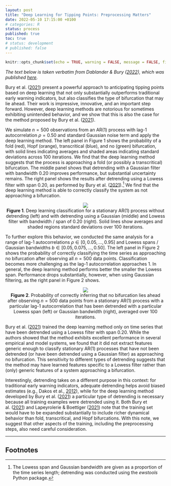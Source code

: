 ```yaml
---
layout: post
title: "Deep Learning for Tipping Points: Preprocessing Matters"
date: 2022-05-10 17:15:00 +0100
# categories: R
status: process
published: true
toc: true
# status: development
# published: false
---
```


```r
knitr::opts_chunk$set(echo = TRUE, warning = FALSE, message = FALSE, fig.align = 'center', fig.width = 8, fig.height = 6)
```

*The text below is taken verbatim from Dablander & Bury ([2022](https://psyarxiv.com/j7xug)), which was published [here](https://www.pnas.org/doi/10.1073/pnas.2207720119).*

Bury et al. ([2021](https://www.pnas.org/content/118/39/e2106140118.short)) present a powerful approach to anticipating tipping points based on deep learning that not only substantially outperforms traditional early warning indicators, but also classifies the type of bifurcation that may lie ahead. Their work is impressive, innovative, and an important step forward. However, deep learning methods are notorious for sometimes exhibiting unintended behavior, and we show that this is also the case for the method proposed by Bury et al. ([2021](https://www.pnas.org/content/118/39/e2106140118.short)).

We simulate $n = 500$ observations from an AR(1) process with lag-1 autocorrelation $\rho = 0.50$ and standard Gaussian noise term and apply the deep learning method. The left panel in Figure 1 shows the probability of a fold (red), Hopf (orange), transcritical (blue), and no (green) bifurcation, with solid lines indicating averages and shaded areas indicating standard deviations across 100 iterations. We find that the deep learning method suggests that the process is approaching a fold (or possibly a transcritical) bifurcation. The middle panel shows that detrending with a Gaussian filter with bandwidth $0.20$ improves performance, but substantial uncertainty remains. The right panel shows the results after detrending using a Lowess filter with span $0.20$, as performed by Bury et al. ([2021](https://www.pnas.org/content/118/39/e2106140118.short)).[^1] We find that the deep learning method is able to correctly classify the system as not approaching a bifurcation.

<div style='text-align: center;'>
  <img src="../assets/img/Figure-1-Deep-EWS.png" />
  <figcaption class="smaller-caption"><b>Figure 1</b>. Deep learning classification for a stationary AR(1) process without detrending (left) and with detrending using a Gaussian (middle) and Lowess filter with bandwidth / span of $0.20$ (right). Solid lines show averages and shaded regions standard deviations over 100 iterations.</figcaption>
</div>

To further explore this behavior, we conducted the same analysis for a range of lag-1 autocorrelations $\rho \in [0, 0.05, \ldots, 0.95]$ and Lowess spans / Gaussian bandwidths $b \in [0.05, 0.075, \ldots, 0.50]$. The left panel in Figure 2 shows the probability of correctly classifying the time series as approaching no bifurcation after observing all $n = 500$ data points. Classification becomes more challenging as the lag-1 autocorrelation approaches 1. In general, the deep learning method performs better the smaller the Lowess span. Performance drops substantially, however, when using Gaussian filtering, as the right panel in Figure 2 shows.

<div style='text-align: center;'>
  <img src="../assets/img/Figure-2-Deep-EWS.png" />
  <figcaption class="smaller-caption"><b>Figure 2</b>. Probability of correctly inferring that no bifurcation lies ahead after observing $n = 500$ data points from a stationary AR(1) process with a particular lag-1 autocorrelation that has been detrended with a particular Lowess span (left) or Gaussian bandwidth (right), averaged over 100 iterations.</figcaption>
</div>

Bury et al. ([2021](https://www.pnas.org/content/118/39/e2106140118.short)) trained the deep learning method only on time series that have been detrended using a Lowess filter with span $0.20$. While the authors showed that the method exhibits excellent performance in several empirical and model systems, we found that it did not extract features generic enough to classify stationary AR(1) processes that have not been detrended (or have been detrended using a Gaussian filter) as approaching no bifurcation. This sensitivity to different types of detrending suggests that the method may have learned features specific to a Lowess filter rather than (only) generic features of a system approaching a bifurcation.

Interestingly, detrending takes on a different purpose in this context: for traditional early warning indicators, adequate detrending helps avoid biased estimates (e.g., Dakos et al., [2012](https://journals.plos.org/plosone/article?id=10.1371/journal.pone.0041010)), while for the deep learning method developed by Bury et al. ([2021](https://www.pnas.org/content/118/39/e2106140118.short)) a particular type of detrending is necessary because all training examples were detrended using it. Both Bury et al. ([2021](https://www.pnas.org/content/118/39/e2106140118.short)) and Lapeyrolerie & Boettiger ([2021](https://www.pnas.org/doi/10.1073/pnas.2115605118)) note that the training set would have to be expanded substantially to include richer dynamical behavior than fold, transcritical, and Hopf bifurcations. With this note, we suggest that other aspects of the training, including the preprocessing steps, also need careful consideration.

---

## Footnotes
[^1]: The Lowess span and Gaussian bandwidth are given as a proportion of the time series length; detrending was conducted using the *ewstools* Python package.
